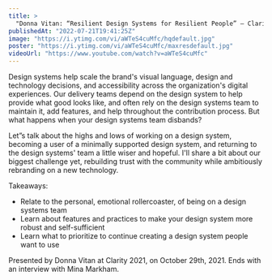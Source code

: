 ```yaml
---
title: >
  "Donna Vitan: “Resilient Design Systems for Resilient People” — Clarity 2021"
publishedAt: "2022-07-21T19:41:25Z"
image: "https://i.ytimg.com/vi/aWTeS4cuMfc/hqdefault.jpg"
poster: "https://i.ytimg.com/vi/aWTeS4cuMfc/maxresdefault.jpg"
videoUrl: "https://www.youtube.com/watch?v=aWTeS4cuMfc"
---
```


Design systems help scale the brand's visual language, design and technology decisions, and accessibility across the organization's digital experiences. Our delivery teams depend on the design system to help provide what good looks like, and often rely on the design systems team to maintain it, add features, and help throughout the contribution process. But what happens when your design systems team disbands?

Let”s talk about the highs and lows of working on a design system, becoming a user of a minimally supported design system, and returning to the design systems' team a little wiser and hopeful. I'll share a bit about our biggest challenge yet, rebuilding trust with the community while ambitiously rebranding on a new technology.

Takeaways:

- Relate to the personal, emotional rollercoaster, of being on a design systems team
- Learn about features and practices to make your design system more robust and self-sufficient
- Learn what to prioritize to continue creating a design system people want to use

Presented by Donna Vitan at Clarity 2021, on October 29th, 2021. Ends with an interview with Mina Markham.
